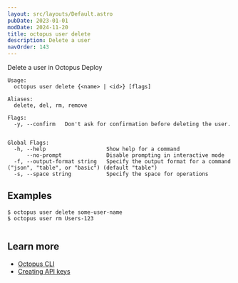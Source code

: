 ```yaml
---
layout: src/layouts/Default.astro
pubDate: 2023-01-01
modDate: 2024-11-20
title: octopus user delete
description: Delete a user
navOrder: 143
---
```


Delete a user in Octopus Deploy

```
Usage:
  octopus user delete {<name> | <id>} [flags]

Aliases:
  delete, del, rm, remove

Flags:
  -y, --confirm   Don't ask for confirmation before deleting the user.


Global Flags:
  -h, --help                   Show help for a command
      --no-prompt              Disable prompting in interactive mode
  -f, --output-format string   Specify the output format for a command ("json", "table", or "basic") (default "table")
  -s, --space string           Specify the space for operations

```

## Examples

<SamplesInstance />

```
$ octopus user delete some-user-name
$ octopus user rm Users-123


```

## Learn more

- [Octopus CLI](/docs/octopus-rest-api/cli)
- [Creating API keys](/docs/octopus-rest-api/how-to-create-an-api-key)